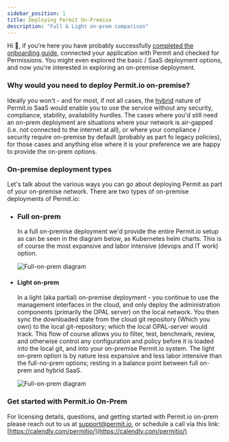 ```yaml
---
sidebar_position: 1
title: Deploying Permit On-Premise
description: "Full & Light on-prem comparison"
---
```


Hi 👋, if you're here you have probably successfully [completed the onboarding guide](/tutorials/onboarding/connect-your-app), connected your application with Permit and checked for Permissions.
You might even explored the basic / SaaS deployment options, and now you're interested in exploring an on-premise deployment.

### Why would you need to deploy Permit.io on-premise?

Ideally you won't - and for most, if not all cases, the [hybrid](/concepts/control-plane-and-data-plane) nature of Permit.io SaaS would enable you to use the service without any security, compliance, stability, availability hurdles.
The cases where you'd still need an on-prem deployment are situations where your network is air-gapped (i.e. not connected to the internet at all), or where your compliance / security require on-premise by default (probably as part fo legacy policies), for those cases and anything else where it is your preference we are happy to provide the on-prem options.

### On-premise deployment types

Let's talk about the various ways you can go about deploying Permit as part of your on-premise network.
There are two types of on-premise deployments of Permit.io:

- ### Full on-prem

  In a full on-premise deployment we'd provide the entire Permit.io setup as can be seen in the diagram below, as Kubernetes helm charts.
  This is of course the most expansive and labor intensive (devops and IT work) option.

  ![Full-on-prem diagram](/img/diagrams/full_on_prem.svg)

- #### Light on-prem

  In a light (aka partial) on-premise deployment - you continue to use the management interfaces in the cloud, and only deploy the administration components (primarily the OPAL server) on the local network.
  You then sync the downloaded state from the cloud git repository (Which you own) to the local git-repository; which the local OPAL-server would track.
  This flow of course allows you to filter, test, benchmark, review, and otherwise control any configuration and policy before it is loaded into the local git, and into your on-premise Permit.io system.
  The light on-prem option is by nature less expansive and less labor intensive than the full-no-prem options; resting in a balance point between full on-prem and hybrid SaaS.

  ![Full-on-prem diagram](/img/diagrams/partial_on_prem.svg)

### Get started with Permit.io On-Prem

For licensing details, questions, and getting started with Permit.io on-prem please reach out to us at [support@permit.io](mailto:support@permit.io), or schedule a call via this link: [https://calendly.com/permitio/](https://calendly.com/permitio/)
